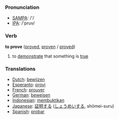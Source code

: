 === Pronunciation ===
*[[w:SAMPA|SAMPA]]: /'/
*[[w:IPA|IPA]]: /'pruv/

=== Verb ===

'''to prove''' ([[proved]], [[proven]] / [[proved]])

# to [[demonstrate]] that something is [[true]]

=== Translations ===
*[[Dutch]]: [[bewijzen]]
*[[Esperanto]]: [[provi]]
*[[French]]: [[prouver]]
*[[German]]: [[beweisen]]
*[[Indonesian]]: [[bukti|membuktikan]]
*[[Japanese]]: [[証明]]する ([[しょうめい]]する, shōmei-suru)
*[[Spanish]]: [[probar]]
